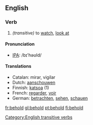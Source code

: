 ==English==
===Verb===
{{irregverb|'''to behold'''|'''[[beholds]]'''|'''[[beheld]]'''|'''[[beheld]]'''|'''[[beholding]]'''}}
#''(transitive)'' to [[watch]], [[look at]]

==== Pronunciation ====
*[[w:IPA|IPA]]: /bɪ'həʊld/

==== Translations ====
{{top}}
*Catalan: mirar, vigilar
*Dutch: [[aanschouwen]]
*Finnish: [[katsoa]] (1)
*French: [[regarder]], [[voir]]
*German: [[betrachten]], [[sehen]], [[schauen]]
{{mid}}
{{bottom}}

[[Category:English transitive verbs]]

[[fr:behold]]
[[gl:behold]]
[[pt:behold]]
[[fi:behold]]